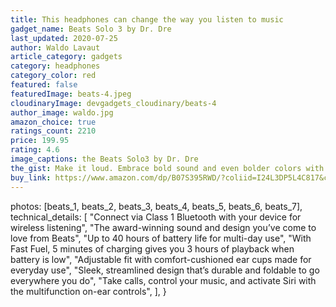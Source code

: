 ```yaml
---
title: This headphones can change the way you listen to music
gadget_name: Beats Solo 3 by Dr. Dre
last_updated: 2020-07-25
author: Waldo Lavaut
article_category: gadgets
category: headphones
category_color: red
featured: false
featuredImage: beats-4.jpeg
cloudinaryImage: devgadgets_cloudinary/beats-4
author_image: waldo.jpg
amazon_choice: true
ratings_count: 2210
price: 199.95
rating: 4.6
image_captions: the Beats Solo3 by Dr. Dre
the_gist: Make it loud. Embrace bold sound and even bolder colors with the Beats Club Collection. With up to 40 hours of battery life and award-winning Beats sound, Beats Solo3 Wireless headphones are perfect for staying inspired. So go ahead, pick your color, push play, and show the world who you really are.
buy_link: https://www.amazon.com/dp/B07S395RWD/?coliid=I24L3DP5L4C817&colid=1V9GLAJK5MOMA&psc=1&ref_=lv_ov_lig_dp_it
---
```


  photos: [beats_1, beats_2, beats_3, beats_4, beats_5, beats_6, beats_7],
  technical_details: [
    "Connect via Class 1 Bluetooth with your device for wireless listening",
    "The award-winning sound and design you’ve come to love from Beats",
    "Up to 40 hours of battery life for multi-day use",
    "With Fast Fuel, 5 minutes of charging gives you 3 hours of playback when battery is low",
    "Adjustable fit with comfort-cushioned ear cups made for everyday use",
    "Sleek, streamlined design that’s durable and foldable to go everywhere you do",
    "Take calls, control your music, and activate Siri with the multifunction on-ear controls",
  ],
}

<TechDetails metadata={metadata} />
